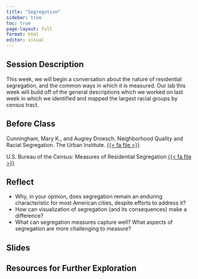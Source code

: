 ```yaml
---
title: "Segregation"
sidebar: true
toc: true
page-layout: full
format: html
editor: visual
---
```


## Session Description

This week, we will begin a conversation about the nature of residential segregation, and the common ways in which it is measured. Our lab this week will build off of the general descriptions which we worked on last week in which we identified and mapped the largest racial groups by census tract.

## Before Class

Cunningham, Mary K., and Augrey Droesch. Neighborhood Quality and Racial Segregation. The Urban Institute. [{{< fa file >}}](https://uofi.box.com/s/9dmkb0e246n1rffgk8bfuf3day9ozwhq)

U.S. Bureau of the Census: Measures of Residential Segregation [{{< fa file >}}](https://uofi.box.com/s/weeykwkb6xp630w167xf3oupcdj0hgpm)

## Reflect

-   Why, in your opinion, does segregation remain an enduring characteristic for most American cities, despite efforts to address it?
-   How can visualization of segregation (and its consequences) make a difference?
-   What can segregation measures capture well? What aspects of segregation are more challenging to measure?

## Slides

## Resources for Further Exploration
